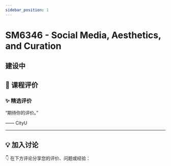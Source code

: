 ```yaml
---
sidebar_position: 1
---
```



# SM6346 - Social Media, Aesthetics, and Curation

## 建设中

## **💬 课程评价**

### ✨ **精选评价**
<div className={commentStyles.commentBox}>
    <p className={commentStyles.commentText}>
        “期待你的评价。”
    </p>
    <p className={commentStyles.commentAuthor}>—— CityU</p>
</div>

---

## **💡 加入讨论**

👇 在下方评论分享您的评价、问题或经验：
<Utterances />
